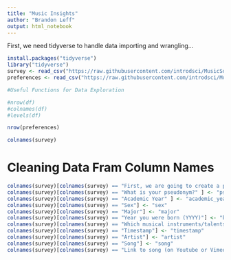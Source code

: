 ```yaml
---
title: "Music Insights"
author: "Brandon Leff"
output: html_notebook
---
```


First, we need tidyverse to handle data importing and wrangling...

```r
install.packages("tidyverse")
library("tidyverse")
survey <- read_csv("https://raw.githubusercontent.com/introdsci/MusicSurvey/master/music-survey.csv")
preferences <- read_csv("https://raw.githubusercontent.com/introdsci/MusicSurvey/master/preferences-survey.csv")
```

```r
#Useful Functions for Data Exploration

#nrow(df)
#colnames(df)
#levels(df)
```

```r
nrow(preferences)
```

```r
colnames(survey)
```

# Cleaning Data Fram Column Names

```r
colnames(survey)[colnames(survey) == "First, we are going to create a pseudonym for you to keep this survey anonymous (more or less). Which pseudonym generator would you prefer?"] <- "generator_name"
colnames(survey)[colnames(survey) == "What is your pseudonym?" ] <- "pseudonym"
colnames(survey)[colnames(survey) == "Academic Year" ] <- "academic_year"
colnames(survey)[colnames(survey) == "Sex"] <- "sex"
colnames(survey)[colnames(survey) == "Major"] <- "major"
colnames(survey)[colnames(survey) == "Year you were born (YYYY)"] <- "birth_year"
colnames(survey)[colnames(survey) == "Which musical instruments/talents do you play? (Select all that apply)"] <- "instruments"
colnames(survey)[colnames(survey) == "Timestamp"] <- "timestamp"
colnames(survey)[colnames(survey) == "Artist"] <- "artist"
colnames(survey)[colnames(survey) == "Song"] <- "song"
colnames(survey)[colnames(survey) == "Link to song (on Youtube or Vimeo)"] <- "song_link"
```

